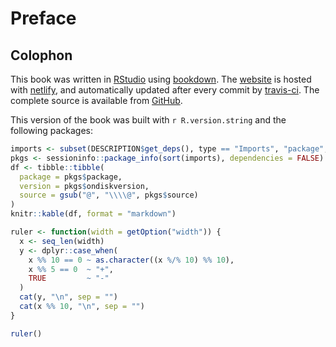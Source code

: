 # Preface {-}

<!-- 
The preface should be about the book: 
* why it was written, 
* who it is for, 
* its organization, or the selection of contributors. 

Tips:

* An introduction to the subject of the book does not belong in the front
matter, but should appear as the first chapter of the book.
* A preface should not contain a reference list.
* Acknowledgment of support or assistance in preparing the book can be included
as the last paragraph(s) of the preface.
* If the acknowledgement is longer than one page, start a separate page with the
heading “Acknowledgements”.
-->


<!-- see https://github.com/hadley/mastering-shiny/blob/master/introduction.Rmd -->

## Colophon {-}

This book was written in [RStudio](http://www.rstudio.com/ide/) using
[bookdown](http://bookdown.org/). The [website](http://mastering-shiny.org/) is
hosted with [netlify](http://netlify.com/), and automatically updated after
every commit by [travis-ci](https://travis-ci.org/). The complete source is
available from [GitHub](https://github.com/Kiwi-Random-House/template.book).

This version of the book was built with `r R.version.string` and the following
packages:

```r
imports <- subset(DESCRIPTION$get_deps(), type == "Imports", "package", TRUE)
pkgs <- sessioninfo::package_info(sort(imports), dependencies = FALSE)
df <- tibble::tibble(
  package = pkgs$package,
  version = pkgs$ondiskversion,
  source = gsub("@", "\\\\@", pkgs$source)
)
knitr::kable(df, format = "markdown")
```

```r
ruler <- function(width = getOption("width")) {
  x <- seq_len(width)
  y <- dplyr::case_when(
    x %% 10 == 0 ~ as.character((x %/% 10) %% 10),
    x %% 5 == 0  ~ "+",
    TRUE         ~ "-"
  )
  cat(y, "\n", sep = "")
  cat(x %% 10, "\n", sep = "")
}
```

```r
ruler()
```
